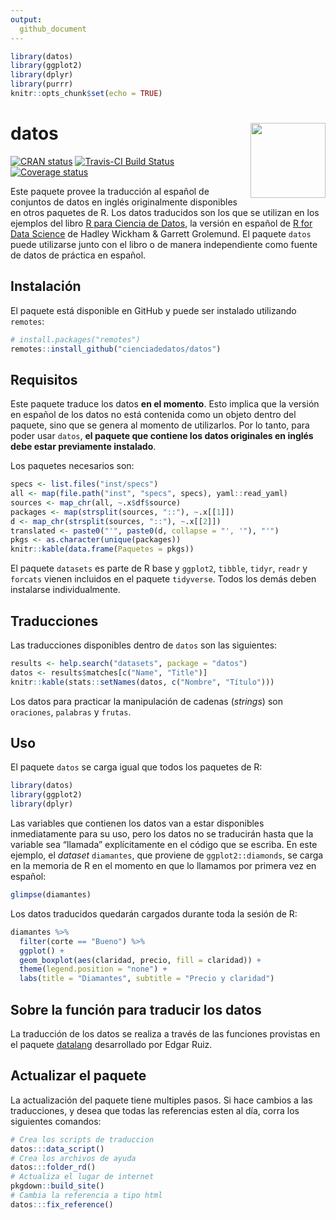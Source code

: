 ```yaml
---
output: 
  github_document
---
```

```r
library(datos)
library(ggplot2)
library(dplyr)
library(purrr)
knitr::opts_chunk$set(echo = TRUE)
```

# datos <img src="man/figures/logo.png" align="right" width = "120px"/>

[![CRAN status](https://www.r-pkg.org/badges/version/datos)](https://cran.r-project.org/package=datos)
[![Travis-CI Build Status](https://travis-ci.org/cienciadedatos/datos.svg?branch=master)](https://travis-ci.org/cienciadedatos/datos)
[![Coverage status](https://codecov.io/gh/cienciadedatos/datos/branch/master/graph/badge.svg)](https://codecov.io/github/cienciadedatos/datos?branch=master)

Este paquete provee la traducción al español de conjuntos de datos en inglés originalmente disponibles en otros paquetes de R. Los datos traducidos son los que se utilizan en los ejemplos del libro [R para Ciencia de Datos](https://es.r4ds.hadley.nz/), la versión en español de [R for Data Science](https://r4ds.had.co.nz/) de Hadley Wickham & Garrett Grolemund. El paquete `datos` puede utilizarse junto con el libro o de manera independiente como fuente de datos de práctica en español. 

## Instalación

El paquete está disponible en GitHub y puede ser instalado utilizando `remotes`:

```r
# install.packages("remotes")
remotes::install_github("cienciadedatos/datos")
```

## Requisitos

Este paquete traduce los datos **en el momento**. Esto implica que la versión en español de los datos no está contenida como un objeto dentro del paquete, sino que se genera al momento de utilizarlos. Por lo tanto, para poder usar `datos`, **el paquete que contiene los datos originales en inglés debe estar previamente instalado**. 

Los paquetes necesarios son:

```r
specs <- list.files("inst/specs")
all <- map(file.path("inst", "specs", specs), yaml::read_yaml)
sources <- map_chr(all, ~.x$df$source)
packages <- map(strsplit(sources, "::"), ~.x[[1]])
d <- map_chr(strsplit(sources, "::"), ~.x[[2]])
translated <- paste0("'", paste0(d, collapse = "', '"), "'")
pkgs <- as.character(unique(packages))
knitr::kable(data.frame(Paquetes = pkgs))
```

El paquete `datasets` es parte de R base y `ggplot2`, `tibble`, `tidyr`, `readr` y `forcats` vienen incluidos en el paquete `tidyverse`.  Todos los demás deben instalarse individualmente. 

## Traducciones

Las traducciones disponibles dentro de `datos` son las siguientes:

```r
results <- help.search("datasets", package = "datos")
datos <- results$matches[c("Name", "Title")]
knitr::kable(stats::setNames(datos, c("Nombre", "Título")))
```

Los datos para practicar la manipulación de cadenas (_strings_) son `oraciones`, `palabras` y `frutas`. 

## Uso

El paquete `datos` se carga igual que todos los paquetes de R: 

```r
library(datos)
library(ggplot2)
library(dplyr)
```

Las variables que contienen los datos van a estar disponibles inmediatamente para su uso, pero los datos no se traducirán hasta que la variable sea "llamada" explícitamente en el código que se escriba. En este ejemplo, el _dataset_ `diamantes`, que proviene de `ggplot2::diamonds`, se carga en la memoria de R en el momento en que lo llamamos por primera vez en español:

```r
glimpse(diamantes)
```

Los datos traducidos quedarán cargados durante toda la sesión de R:

```r
diamantes %>%
  filter(corte == "Bueno") %>%
  ggplot() +
  geom_boxplot(aes(claridad, precio, fill = claridad)) +
  theme(legend.position = "none") +
  labs(title = "Diamantes", subtitle = "Precio y claridad")
```


## Sobre la función para traducir los datos 

La traducción de los datos se realiza a través de las funciones provistas en el paquete [datalang](https://github.com/edgararuiz/datalang) desarrollado por Edgar Ruiz. 

## Actualizar el paquete

La actualización del paquete tiene multiples pasos.  Si hace cambios a las traducciones, y desea que todas las referencias esten al día, corra los siguientes comandos:

```r
# Crea los scripts de traduccion
datos:::data_script()
# Crea los archivos de ayuda
datos:::folder_rd()
# Actualiza el lugar de internet
pkgdown::build_site()
# Cambia la referencia a tipo html
datos:::fix_reference()
```
